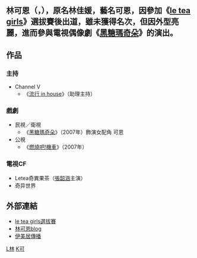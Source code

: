 {{blpunsourced|time=2015-06-01T05:55:00+00:00}}
{{notability unreferenced|time=2020-12-01}}
{{藝人
| 姓名 = 林可恩
| 類型 = 女藝人
| 英文名 = Tuan
| 暱稱 = 可恩 
| 出生日期 = {{birth_date_and_age|1984|1|5}}
| 出生地點 = {{TWN}}
| 國籍 = {{ROC}}
| 配偶 =
| 職業 = [[節目主持人|節目主持人]]、[[演員|演員]]
| 活躍年代 = 2006年至2008年,2011年至今
| 唱片公司 = 
| 經紀公司 = 伊美居傳播
| 相關團體 = [[le_tea_girls|le tea girls]]
| 網站 = [http://www.pixnet.net/home/jiayuan0105/ 林可恩blog]
}}

== '''林可恩'''（{{lang-en|Tuan Lin}}，{{bd|1984年|1月5日|catIdx=L林}}），原名'''林佳媛'''，藝名'''可恩'''，因參加《[[le_tea_girls|le tea girls]]》選拔賽後出道，雖未獲得名次，但因外型亮麗，進而參與電視偶像劇《[[黑糖瑪奇朵|黑糖瑪奇朵]]》的演出。 ==

== 作品 ==
===主持===
*Channel V 
**《[[流行_in_house|流行 in house]]》（助理主持）

=== 戲劇 ===
*民視／衛視
**《[[黑糖瑪奇朵|黑糖瑪奇朵]]》（2007年）飾演女配角 可恩
*公視
**《[[燃燒吧!機車|燃燒吧!機車]]》（2007年）

=== 電視CF ===
*Letea奇異果茶（[[張韶涵|張韶涵]]主演）
*奇异世界

==外部連結==
*[https://web.archive.org/web/20071009130751/http://blackie.channelv.com/letea/letea_index.shtm  le tea girls選拔賽]
*[http://www.pixnet.net/home/jiayuan0105/ 林可恩blog]{{Dead link|date=2018年9月 |bot=InternetArchiveBot |fix-attempted=yes }}
*[https://web.archive.org/web/20081003135941/http://image20050214.pixnet.net/blog/post/18051303 伊美居傳播]

{{TW-enter-bio-stub}}

[[Category:台灣电视女演員|L林]]
[[Category:林姓|K可]]